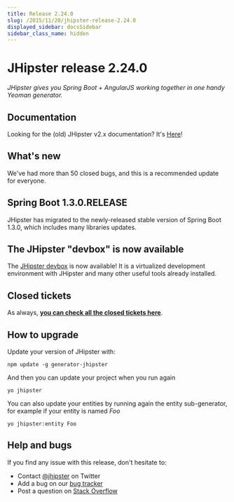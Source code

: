 ```yaml
---
title: Release 2.24.0
slug: /2015/11/20/jhipster-release-2.24.0
displayed_sidebar: docsSidebar
sidebar_class_name: hidden
---
```


JHipster release 2.24.0
==================

*JHipster gives you Spring Boot + AngularJS working together in one handy Yeoman generator.*

Documentation
----------

Looking for the (old) JHipster v2.x documentation? It's [Here](/documentation-archive)!

What's new
----------

We've had more than 50 closed bugs, and this is a recommended update for everyone.

## Spring Boot 1.3.0.RELEASE

JHipster has migrated to the newly-released stable version of Spring Boot 1.3.0, which includes many libraries updates.

## The JHipster "devbox" is now available

The [JHipster devbox](https://github.com/jhipster/jhipster-devbox) is now available! It is a virtualized development environment with JHipster and many other useful tools already installed.

Closed tickets
------------

As always, __[you can check all the closed tickets here](https://github.com/jhipster/generator-jhipster/issues?q=milestone%3A2.24.0+is%3Aclosed)__.

How to upgrade
------------

Update your version of JHipster with:

```
npm update -g generator-jhipster
```

And then you can update your project when you run again

```
yo jhipster
```

You can also update your entities by running again the entity sub-generator, for example if your entity is named _Foo_

```
yo jhipster:entity Foo
```

Help and bugs
--------------

If you find any issue with this release, don't hesitate to:

- Contact [@jhipster](https://twitter.com/jhipster) on Twitter
- Add a bug on our [bug tracker](https://github.com/jhipster/generator-jhipster/issues?state=open)
- Post a question on [Stack Overflow](http://stackoverflow.com/tags/jhipster/info)
